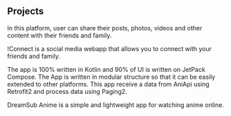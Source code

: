 ## Projects

<ProjectCard title="!Connect" link="https://github.com/mdsadiqueinam/Connect" bg="linear-gradient(to right, #D4145A 0%, #FBB03B 100%)">
In this platform, user can share their posts, photos, videos and other content with their friends and family.

!Connect is a social media webapp that allows you to connect with your friends and family.
</ProjectCard>

<ProjectCard title="DreamSub Anime" link="https://github.com/mdsadiqueinam/DreamSub_Anime" bg="linear-gradient(to right, #D4145A 0%, #FBB03B 100%)">
The app is 100% written in Kotlin and 90% of UI is written on JetPack Compose. The App is written in modular structure so that it can be easily extended to other platforms.
This app receive a data from AniApi using Retrofit2 and process data using Paging2.

DreamSub Anime is a simple and lightweight app for watching anime online.
</ProjectCard>